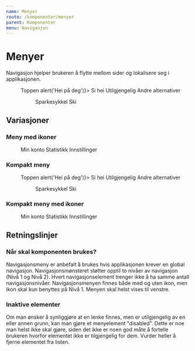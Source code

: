 ```yaml
---
name: Menyer
route: /komponenter/menyer
parent: Komponenter
menu: Navigasjon
---
```



# Menyer

<LeadParagraph>
  Navigasjon hjelper brukeren å flytte mellom sider og lokalisere seg i
  applikasjonen.
</LeadParagraph>

<Playground hideContrastOption={true}>
  <Menu>
    <MenuItem href="#menyer">Toppen</MenuItem>
    <MenuItem as="button" type="button" onClick={() => alert('Hei på deg')}>
      Si hei
    </MenuItem>
    <MenuItem disabled={true}>Utilgjengelig</MenuItem>
    <MenuItem>
      Andre alternativer
      <Menu>
        <MenuItem active={true} href="#">
          Sparkesykkel
        </MenuItem>
        <MenuItem disabled={true}>Ski</MenuItem>
      </Menu>
    </MenuItem>
  </Menu>
</Playground>

## Variasjoner

### Meny med ikoner

<Playground hideContrastOption={true}>
  <Menu>
    <MenuItem active={true} href="#">
      <UserIcon /> Min konto
    </MenuItem>
    <MenuItem disabled={true}>
      <StatsIcon /> Statistikk
    </MenuItem>
    <MenuItem href="#">
      <SettingsIcon /> Innstillinger
    </MenuItem>
  </Menu>
</Playground>

### Kompakt meny

<Playground hideContrastOption={true}>
  <Menu size="small">
    <MenuItem href="#menyer" active={true}>
      Toppen
    </MenuItem>
    <MenuItem as="button" type="button" onClick={() => alert('Hei på deg')}>
      Si hei
    </MenuItem>
    <MenuItem disabled={true}>Utilgjengelig</MenuItem>
    <MenuItem>
      Andre alternativer
      <Menu size="small">
        <MenuItem href="#">Sparkesykkel</MenuItem>
        <MenuItem disabled={true}>Ski</MenuItem>
      </Menu>
    </MenuItem>
  </Menu>
</Playground>

### Kompakt meny med ikoner

<Playground hideContrastOption={true}>
  <Menu size="small">
    <MenuItem active={true} href="#">
      <UserIcon /> Min konto
    </MenuItem>
    <MenuItem disabled={true}>
      <StatsIcon /> Statistikk
    </MenuItem>
    <MenuItem href="#">
      <SettingsIcon /> Innstillinger
    </MenuItem>
  </Menu>
</Playground>

## Retningslinjer

### Når skal komponenten brukes?

Navigasjonsmeny er anbefalt å brukes hvis applikasjonen krever en global navigasjon. Navigasjonsmønsteret støtter opptil to nivåer av navigasjon (Nivå 1 og Nivå 2). Hvert navigasjonselement trenger ikke å ha samme antall navigasjonsnivåer. Navigasjonsmenyen finnes både med og uten ikon, men ikon skal kun benyttes på Nivå 1. Menyen skal helst vises til venstre.

### Inaktive elementer

Om man ønsker å synliggjøre at en lenke finnes, men er utilgjengelig av en eller annen grunn, kan man gjøre et menyelement "disabled". Dette er noe man helst ikke skal gjøre, siden det ikke er noen god måte å fortelle brukeren hvorfor elementet ikke er tilgjengelig for dem. Vurder heller å fjerne elementet fra listen.
